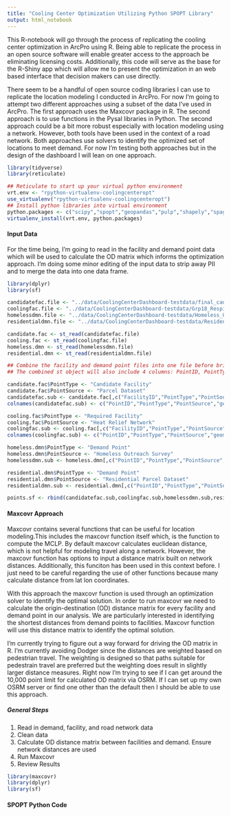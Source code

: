 ```yaml
---
title: "Cooling Center Optimization Utilizing Python SPOPT Library"
output: html_notebook
---
```


This R-notebook will go through the process of replicating the cooling center optimization in ArcPro using R. Being able to replicate the process in an open source software will enable greater access to the approach be eliminating licensing costs. Additionally, this code will serve as the base for the R-Shiny app which will allow me to present the optimization in an web based interface that decision makers can use directly. 

There seem to be a handful of open source coding libraries I can use to replicate the location modeling I conducted in ArcPro. For now I'm going to attempt two different approaches using a subset of the data I've used in ArcPro. The first approach uses the Maxcovr package in R. The second approach is to use functions in the Pysal libraries in Python. The second approach could be a bit more robust especially with location modeling using a network. However, both tools have been used in the context of a road network. Both approaches use solvers to identify the optimized set of locations to meet demand. For now I'm testing both approaches but in the design of the dashboard I will lean on one approach. 


```r
library(tidyverse)
library(reticulate)

## Reticulate to start up your virtual python environment
vrt.env <- "rpython-virtualenv-coolingcenteropt"
use_virtualenv("rpython-virtualenv-coolingcenteropt")
## Install python libraries into virtual environment
python.packages <- c("scipy","spopt","geopandas","pulp","shapely","spaghetti")
virtualenv_install(vrt.env, python.packages)

```

#### Input Data

For the time being, I'm going to read in the facility and demand point data which will be used to calculate the OD matrix which informs the optimization approach. I'm doing some minor editing of the input data to strip away PII and to merge the data into one data frame.
```r

library(dplyr)
library(sf)

candidatefac.file <- "../data/CoolingCenterDashboard-testdata/final_candidate_sites2024PhxUrbanCoresub.shp"
coolingfac.file <- "../data/CoolingCenterDashboard-testdata/Grp18_RespiteCoolingCenters2024_PhxUrbanCoreSub.shp"
homelessdmn.file <- "../data/CoolingCenterDashboard-testdata/Homeless_Outreach_PhxUrbanCoreSub.shp"
residentialdmn.file <- "../data/CoolingCenterDashboard-testdata/Residential_Parcel_Sample_PhxUrbanCoreSub.shp"

candidate.fac <- st_read(candidatefac.file)
cooling.fac <- st_read(coolingfac.file)
homeless.dmn <- st_read(homelessdmn.file)
residential.dmn <- st_read(residentialdmn.file)

## Combine the facility and demand point files into one file before bringing it into Maxcovr Approach
## The combined st object will also include 4 columns: PointID, PointType, Geometry. 

candidate.fac$PointType <- "Candidate Facility"
candidate.fac$PointSource <- "Parcel Dataset"
candidatefac.sub <- candidate.fac[,c("FacilityID","PointType","PointSource","geometry")]
colnames(candidatefac.sub) <- c("PointID","PointType","PointSource","geometry")

cooling.fac$PointType <- "Required Facility"
cooling.fac$PointSource <- "Heat Relief Network"
coolingfac.sub <- cooling.fac[,c("FacilityID","PointType","PointSource","geometry")]
colnames(coolingfac.sub) <- c("PointID","PointType","PointSource","geometry")

homeless.dmn$PointType <- "Demand Point"
homeless.dmn$PointSource <- "Homeless Outreach Survey"
homelessdmn.sub <- homeless.dmn[,c("PointID","PointType","PointSource","geometry")]

residential.dmn$PointType <- "Demand Point"
residential.dmn$PointSource <- "Residential Parcel Dataset"
residentialdmn.sub <- residential.dmn[,c("PointID","PointType","PointSource","geometry")]

points.sf <- rbind(candidatefac.sub,coolingfac.sub,homelessdmn.sub,residentialdmn.sub)
```

#### Maxcovr Approach 

Maxcovr contains several functions that can be useful for location modeling.This includes the maxcovr function itself which, is the function to compute the MCLP. By default maxcovr calculates euclidean distance, which is not helpful for modeling travel along a network. However, the maxcovr function has options to input a distance matrix built on network distances. Additionally, this funciton has been used in this context before. I just need to be careful regarding the use of other functions because many calculate distance from lat lon coordinates. 

With this approach the maxcovr function is used through an optimization solver to identify the optimal solution. In order to run maxcovr we need to calculate the origin-destination (OD) distance matrix for every facility and demand point in our analysis. We are particularly interested in identifying the shortest distances from demand points to facilities. Maxcovr function will use this distance matrix to identify the optimal solution.

I'm currently trying to figure out a way forward for driving the OD matrix in R. I'm currently avoiding Dodger since the distances are weighted based on pedestrian travel. The weighting is designed so that paths suitable for pedestrain travel are preferred but the weighting does result in slightly larger distance measures. Right now I'm trying to see if I can get around the 10,000 point limit for calculated OD matrix via OSRM. If I can set up my own OSRM server or find one other than the default then I should be able to use this approach. 

##### General Steps
1. Read in demand, facility, and road network data
2. Clean data
3. Calculate OD distance matrix between facilities and demand. Ensure network distances are used
4. Run Maxcovr 
5. Review Results

```r
library(maxcovr)
library(dplyr)
library(sf)


```


#### SPOPT Python Code
```r

```

